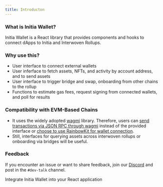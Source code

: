 ```yaml
---
title: Introducton
---
```


### What is Initia Wallet?

Initia Wallet is a React library that provides components and hooks to connect dApps to Initia and Interwoven Rollups.

### Why use this?

- User interface to connect external wallets
- User inferface to fetch assets, NFTs, and activity by account address, and to send assets
- User interface to trigger bridge and swap, onboarding from other chains to the rollup
- Functions to estimate gas fees, request signing from connected wallets, and poll for results

### Compatibility with EVM-Based Chains

- It uses the widely adopted [wagmi](https://wagmi.sh/) library. Therefore, users can [send transactions via JSON RPC through wagmi](./integration-evm) instead of the provided interface or [choose to use RainbowKit for wallet connection](./integration-rainbowkit).
- Still, interfaces for querying assets across interwoven rollups or onboarding via bridges will be useful.

### Feedback

If you encounter an issue or want to share feedback, join our [Discord](https://discord.gg/initia) and post in the `#dev-talk` channel.

<Card title="Getting Started" href="./getting-started">
  Integrate Initia Wallet into your React application 
</Card>